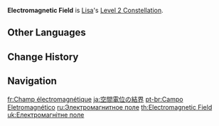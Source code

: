 {{Constellation Infobox
|image       = Constellation Electromagnetic Field.png
|description = Holding [[Violet Arc]] has the following effects:
*Increases DEF by 25%.
*Increases Lisa's [[Interruption Resistance|resistance to interruption]].
|level       = 2
|character   = Lisa
|utility1    = Interruption Resistance
|utility2    = DEF Increase
}}
'''Electromagnetic Field''' is [[Lisa]]'s [[Level 2 Constellation]].

==Other Languages==
{{Other Languages
|en      = Electromagnetic Field
|zhs     = 空间电势结界
|zhs_rm  = Kōngjiān Diànshì Jiéjiè
|zht     = 空間電勢結界
|zht_rm  = Kōngjiān Diànshì Jiéjiè
|zh_tl   = 
|ja      = 空間電位の結界
|ja_rm   = Kuukan Den'i no Kekkai
|ja_tl   = Boundary of Electric Potential Space
|ko      = 공간 전위 결계
|ko_rm   = Gonggan Jeonwi Gyeolgye
|ko_tl   = Boundary of Electric Potential Space
|es      = Campo electromagnético
|es_tl   = Electromagnetic Field
|fr      = Champ électromagnétique
|fr_tl   = Electromagnetic Field
|ru      = Электромагнитное поле
|ru_tl   = Electromagnetic Field
|th      = Electromagnetic Field
|vi      = Kết Giới Lưới Điện
|vi_tl   = Bounded Electrical Grid
|de      = Elektrisierter Raum
|de_tl   = Electrified Area
|id      = Electromagnetic Field
|pt      = Campo Eletromagnético
|pt_tl   = Electromagnetic Field
|tr      = Elektromanyetik Alan
|tr_tl   = 
|it      = Campo elettromagnetico
|it_tl   = Electromagnetic Field
}}

==Change History==
{{Change History|1.0}}

==Navigation==
{{Talent Navbox|Lisa}}

[[fr:Champ électromagnétique]]
[[ja:空間電位の結界]]
[[pt-br:Campo Eletromagnético]]
[[ru:Электромагнитное поле]]
[[th:Electromagnetic Field]]
[[uk:Електромагнітне поле]]